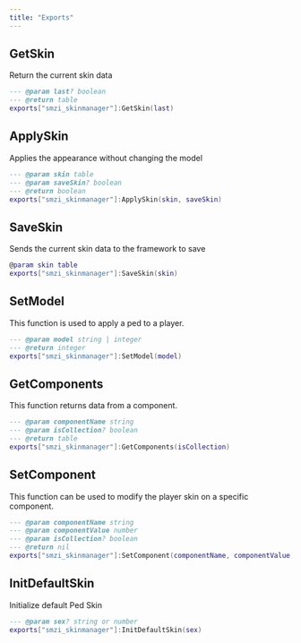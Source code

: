 ```yaml
---
title: "Exports"
---
```


## GetSkin

Return the current skin data

```LUA
--- @param last? boolean
--- @return table
exports["smzi_skinmanager"]:GetSkin(last)
```

## ApplySkin

Applies the appearance without changing the model

```LUA
--- @param skin table
--- @param saveSkin? boolean
--- @return boolean
exports["smzi_skinmanager"]:ApplySkin(skin, saveSkin)
```

## SaveSkin

Sends the current skin data to the framework to save

```LUA
@param skin table
exports["smzi_skinmanager"]:SaveSkin(skin)
```

## SetModel

This function is used to apply a ped to a player.

```LUA
--- @param model string | integer
--- @return integer
exports["smzi_skinmanager"]:SetModel(model)
```

## GetComponents

This function returns data from a component.

```LUA
--- @param componentName string
--- @param isCollection? boolean
--- @return table
exports["smzi_skinmanager"]:GetComponents(isCollection)
```

## SetComponent

This function can be used to modify the player skin on a specific component.

```LUA
--- @param componentName string
--- @param componentValue number
--- @param isCollection? boolean
--- @return nil
exports["smzi_skinmanager"]:SetComponent(componentName, componentValue, isCollection)
```

## InitDefaultSkin

Initialize default Ped Skin

```LUA
--- @param sex? string or number
exports["smzi_skinmanager"]:InitDefaultSkin(sex)
```
